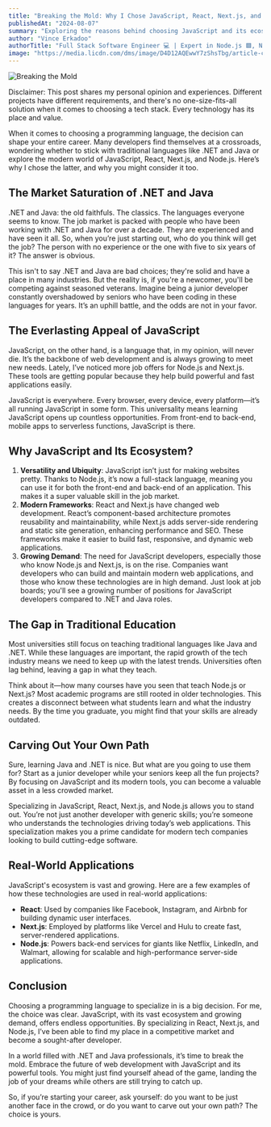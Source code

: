 ```yaml
---
title: "Breaking the Mold: Why I Chose JavaScript, React, Next.js, and Node.js Over .NET and C#"
publishedAt: "2024-08-07"
summary: "Exploring the reasons behind choosing JavaScript and its ecosystem over traditional languages like .NET and C#."
author: "Vince Erkadoo"
authorTitle: "Full Stack Software Engineer 💻 | Expert in Node.js 🟩, Next.js ⏭️ | Solutions Architecture for JavaScript Tech Stack 🛠️ | Agile Methodologies Enthusiast 🚀 | Project Management Certified 📜 | Self-Taught Innovator 🧠"
image: "https://media.licdn.com/dms/image/D4D12AQEwwY7zShsTbg/article-cover_image-shrink_720_1280/0/1723021743308?e=1728518400&v=beta&t=JpaIWSoAZAy4hg7o3OEHZ_HSWjBWq53GV_5_TuFSkiU"
---
```

![Breaking the Mold](https://media.licdn.com/dms/image/D4D12AQEwwY7zShsTbg/article-cover_image-shrink_720_1280/0/1723021743308?e=1728518400&v=beta&t=JpaIWSoAZAy4hg7o3OEHZ_HSWjBWq53GV_5_TuFSkiU)

Disclaimer: This post shares my personal opinion and experiences. Different projects have different requirements, and there's no one-size-fits-all solution when it comes to choosing a tech stack. Every technology has its place and value.

When it comes to choosing a programming language, the decision can shape your entire career. Many developers find themselves at a crossroads, wondering whether to stick with traditional languages like .NET and Java or explore the modern world of JavaScript, React, Next.js, and Node.js. Here’s why I chose the latter, and why you might consider it too.

## The Market Saturation of .NET and Java

.NET and Java: the old faithfuls. The classics. The languages everyone seems to know. The job market is packed with people who have been working with .NET and Java for over a decade. They are experienced and have seen it all. So, when you’re just starting out, who do you think will get the job? The person with no experience or the one with five to six years of it? The answer is obvious.

This isn't to say .NET and Java are bad choices; they're solid and have a place in many industries. But the reality is, if you're a newcomer, you'll be competing against seasoned veterans. Imagine being a junior developer constantly overshadowed by seniors who have been coding in these languages for years. It’s an uphill battle, and the odds are not in your favor.

## The Everlasting Appeal of JavaScript

JavaScript, on the other hand, is a language that, in my opinion, will never die. It’s the backbone of web development and is always growing to meet new needs. Lately, I’ve noticed more job offers for Node.js and Next.js. These tools are getting popular because they help build powerful and fast applications easily.

JavaScript is everywhere. Every browser, every device, every platform—it’s all running JavaScript in some form. This universality means learning JavaScript opens up countless opportunities. From front-end to back-end, mobile apps to serverless functions, JavaScript is there.

## Why JavaScript and Its Ecosystem?

1. **Versatility and Ubiquity**: JavaScript isn’t just for making websites pretty. Thanks to Node.js, it’s now a full-stack language, meaning you can use it for both the front-end and back-end of an application. This makes it a super valuable skill in the job market.
2. **Modern Frameworks**: React and Next.js have changed web development. React’s component-based architecture promotes reusability and maintainability, while Next.js adds server-side rendering and static site generation, enhancing performance and SEO. These frameworks make it easier to build fast, responsive, and dynamic web applications.
3. **Growing Demand**: The need for JavaScript developers, especially those who know Node.js and Next.js, is on the rise. Companies want developers who can build and maintain modern web applications, and those who know these technologies are in high demand. Just look at job boards; you'll see a growing number of positions for JavaScript developers compared to .NET and Java roles.

## The Gap in Traditional Education

Most universities still focus on teaching traditional languages like Java and .NET. While these languages are important, the rapid growth of the tech industry means we need to keep up with the latest trends. Universities often lag behind, leaving a gap in what they teach.

Think about it—how many courses have you seen that teach Node.js or Next.js? Most academic programs are still rooted in older technologies. This creates a disconnect between what students learn and what the industry needs. By the time you graduate, you might find that your skills are already outdated.

## Carving Out Your Own Path

Sure, learning Java and .NET is nice. But what are you going to use them for? Start as a junior developer while your seniors keep all the fun projects? By focusing on JavaScript and its modern tools, you can become a valuable asset in a less crowded market.

Specializing in JavaScript, React, Next.js, and Node.js allows you to stand out. You’re not just another developer with generic skills; you’re someone who understands the technologies driving today’s web applications. This specialization makes you a prime candidate for modern tech companies looking to build cutting-edge software.

## Real-World Applications

JavaScript's ecosystem is vast and growing. Here are a few examples of how these technologies are used in real-world applications:

- **React**: Used by companies like Facebook, Instagram, and Airbnb for building dynamic user interfaces.
- **Next.js**: Employed by platforms like Vercel and Hulu to create fast, server-rendered applications.
- **Node.js**: Powers back-end services for giants like Netflix, LinkedIn, and Walmart, allowing for scalable and high-performance server-side applications.

## Conclusion

Choosing a programming language to specialize in is a big decision. For me, the choice was clear. JavaScript, with its vast ecosystem and growing demand, offers endless opportunities. By specializing in React, Next.js, and Node.js, I’ve been able to find my place in a competitive market and become a sought-after developer.

In a world filled with .NET and Java professionals, it’s time to break the mold. Embrace the future of web development with JavaScript and its powerful tools. You might just find yourself ahead of the game, landing the job of your dreams while others are still trying to catch up.

So, if you’re starting your career, ask yourself: do you want to be just another face in the crowd, or do you want to carve out your own path? The choice is yours.

